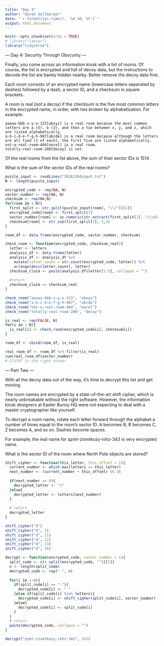 ```yaml
---
title: "Day 4"
author: "Derek Sollberger"
date: "`r format(Sys.time(), '%d %B, %Y')`"
output: html_document
---
```


```r
knitr::opts_chunk$set(echo = TRUE)
# library("caesar")
library("tidyverse")
```

--- Day 4: Security Through Obscurity ---

Finally, you come across an information kiosk with a list of rooms. Of course, the list is encrypted and full of decoy data, but the instructions to decode the list are barely hidden nearby. Better remove the decoy data first.

Each room consists of an encrypted name (lowercase letters separated by dashes) followed by a dash, a sector ID, and a checksum in square brackets.

A room is real (not a decoy) if the checksum is the five most common letters in the encrypted name, in order, with ties broken by alphabetization. For example:

    aaaaa-bbb-z-y-x-123[abxyz] is a real room because the most common letters are a (5), b (3), and then a tie between x, y, and z, which are listed alphabetically.
    a-b-c-d-e-f-g-h-987[abcde] is a real room because although the letters are all tied (1 of each), the first five are listed alphabetically.
    not-a-real-room-404[oarel] is a real room.
    totally-real-room-200[decoy] is not.

Of the real rooms from the list above, the sum of their sector IDs is 1514.

What is the sum of the sector IDs of the real rooms?

```r
puzzle_input <- readLines("20161204input.txt")
N <- length(puzzle_input)
```

```r
encrypted_code <- rep(NA, N)
sector_number <- rep(NA, N)
checksum <- rep(NA,N)
for(room in 1:N){
  first_split <- str_split(puzzle_input[room], "\\[")[[1]]
  encrypted_code[room] <- first_split[1]
  sector_number[room] <- as.numeric(str_extract(first_split[1], "(\\d)+"))
  checksum[room] <- str_sub(first_split[2], 1,5)
}

room_df <- data.frame(encrypted_code, sector_number, checksum)
```

```r
check_room <- function(encrypted_code, checksum_real){
  letter <- letters
  analysis_df <- data.frame(letter)
  analysis_df <- analysis_df %>%
    mutate(letter_count = str_count(encrypted_code, letter)) %>%
    arrange(desc(letter_count), letter)
  checksum_claim <- paste(analysis_df$letter[1:5], collapse = "")
  
  #return
  checksum_claim == checksum_real
}

check_room("aaaaa-bbb-z-y-x-123", "abxyz")
check_room("a-b-c-d-e-f-g-h-987", "abcde")
check_room("not-a-real-room-404", "oarel")
check_room("totally-real-room-200", "decoy")
```
```r
is_real <- rep(FALSE, N)
for(i in 1:N){
  is_real[i] <- check_room(encrypted_code[i], checksum[i])
}

room_df <- cbind(room_df, is_real)
```

```r
real_room_df <- room_df %>% filter(is_real)
sum(real_room_df$sector_number)
# 173787 is the right answer
```

--- Part Two ---

With all the decoy data out of the way, it's time to decrypt this list and get moving.

The room names are encrypted by a state-of-the-art shift cipher, which is nearly unbreakable without the right software. However, the information kiosk designers at Easter Bunny HQ were not expecting to deal with a master cryptographer like yourself.

To decrypt a room name, rotate each letter forward through the alphabet a number of times equal to the room's sector ID. A becomes B, B becomes C, Z becomes A, and so on. Dashes become spaces.

For example, the real name for qzmt-zixmtkozy-ivhz-343 is very encrypted name.

What is the sector ID of the room where North Pole objects are stored?

```r
shift_cipher <- function(this_letter, this_offset = 1){
  current_number <- which.max(letters == this_letter)
  next_number <- (current_number + this_offset) %% 26
  
  if(next_number == 0){
    decrypted_letter <- "z"
  }else{
    decrypted_letter <- letters[next_number]
  }
  
  # return
  decrypted_letter
}

shift_cipher("d")
shift_cipher("d", 2)
shift_cipher("d", 21)
shift_cipher("d", 22)
shift_cipher("d", 23)
shift_cipher("d", 26)
```
```r
decrypt <- function(encrypted_code, sector_number = 1){
  split_code <- str_split(encrypted_code, "")[[1]]
  n <- length(split_code)
  decrypted_code <- rep(" ", n)
  
  for(i in 1:n){
    if(split_code[i] == "-"){
      decrypted_code[i] <- " "
    }else if(split_code[i] %in% letters){
      decrypted_code[i] <- shift_cipher(split_code[i], sector_number)
    }else{
      decrypted_code[i] <- split_code[i]
    }
  }
  # return
  paste(decrypted_code, collapse = "")
}

decrypt("qzmt-zixmtkozy-ivhz-343", 343)
```

